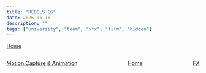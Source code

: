 ```yaml
---
title: "REBELS CG"
date: 2026-05-16
description: ""
tags: ["university", "team", "vfx", "film", "hidden"]
---
```


[Home](/blog/rebels)

<div style="display: flex; flex-direction: row; align-items:center; justify-content:space-between;">

[Motion Capture & Animation](/blog/rebels/postproduction/animation)

[Home](/blog/rebels)

[FX](/blog/rebels/postproduction/fx)

</div>